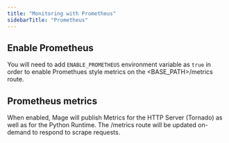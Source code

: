 ```yaml
---
title: "Monitoring with Prometheus"
sidebarTitle: "Prometheus"
---
```


## Enable Prometheus

You will need to add `ENABLE_PROMETHEUS` environment variable as `true` in order to
enable Promethues style metrics on the <BASE_PATH>/metrics route.

## Prometheus metrics

When enabled, Mage will publish Metrics for the HTTP Server (Tornado) as well as for
the Python Runtime. The /metrics route will be updated on-demand to respond to scrape requests.




